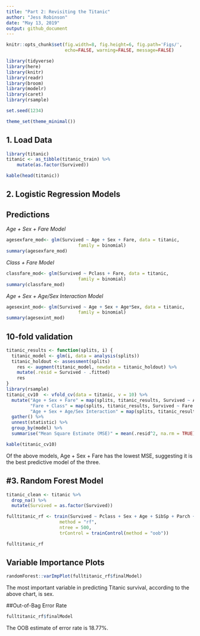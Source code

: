 ```yaml
---
title: "Part 2: Revisiting the Titanic"
author: "Jess Robinson"
date: "May 13, 2019"
output: github_document
---
```


```r
knitr::opts_chunk$set(fig.width=8, fig.height=6, fig.path='Figs/',
                      echo=FALSE, warning=FALSE, message=FALSE)
```

```r
library(tidyverse)
library(here)
library(knitr)
library(readr)
library(broom)
library(modelr)
library(caret)
library(rsample)

set.seed(1234)

theme_set(theme_minimal())
```

1. Load Data
------

```r
library(titanic)
titanic <- as_tibble(titanic_train) %>%
    mutate(as.factor(Survived))

kable(head(titanic)) 
```

2. Logistic Regression Models
------
## Predictions

*Age + Sex + Fare Model* 
```r
agesexfare_mod<- glm(Survived ~ Age + Sex + Fare, data = titanic,
                           family = binomial)
summary(agesexfare_mod)

```

*Class + Fare Model*
```r
classfare_mod<- glm(Survived ~ Pclass + Fare, data = titanic,
                           family = binomial)
summary(classfare_mod)
```

*Age + Sex + Age/Sex Interaction Model*
```r
agesexint_mod<- glm(Survived ~ Age + Sex + Age*Sex, data = titanic,
                           family = binomial)
summary(agesexint_mod)
```

## 10-fold validation
```r
titanic_results <- function(splits, i) {
  titanic_model <- glm(i, data = analysis(splits))
  titanic_holdout <- assessment(splits)
    res <- augment(titanic_model, newdata = titanic_holdout) %>%
    mutate(.resid = Survived - .fitted)
    res
}
library(rsample)
titanic_cv10  <- vfold_cv(data = titanic, v = 10) %>%
  mutate("Age + Sex + Fare" = map(splits, titanic_results, Survived ~ Age + Sex + Fare),
         "Fare + Class" = map(splits, titanic_results, Survived ~ Fare + Pclass),
         "Age + Sex + Age/Sex Interaction" = map(splits, titanic_results, Survived ~ Age + Sex + Age*Sex))  %>% 
  gather() %>% 
  unnest(statistic) %>% 
  group_by(model) %>% 
  summarise("Mean Square Estimate (MSE)" = mean(.resid^2, na.rm = TRUE)) 

kable(titanic_cv10)
```

Of the above models, Age + Sex + Fare has the lowest MSE, suggesting it is the best predictive model of the three.

#3. Random Forest Model
------
```r
titanic_clean <- titanic %>%
  drop_na() %>%
  mutate(Survived = as.factor(Survived))

fulltitanic_rf <- train(Survived ~ Pclass + Sex + Age + SibSp + Parch + Fare + Embarked, data = titanic_clean,
                    method = "rf",
                    ntree = 500,
                    trControl = trainControl(method = "oob"))

fulltitanic_rf 
```
## Variable Importance Plots
```r
randomForest::varImpPlot(fulltitanic_rf$finalModel)
```

The most important variable in predicting Titanic survival, according to the above chart, is sex.

##Out-of-Bag Error Rate
```r
fulltitanic_rf$finalModel
```

The OOB estimate of error rate is 18.77%.